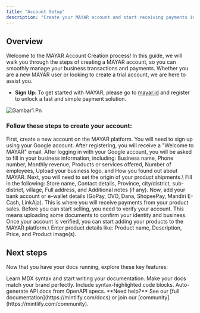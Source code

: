 ```yaml
---
title: "Account Setup"
description: "Create your MAYAR account and start receiving payments in minutes."
---
```


## Overview

Welcome to the MAYAR Account Creation process\! In this guide, we will walk you through the steps of creating a MAYAR account, so you can smoothly manage your business transactions and payments. Whether you are a new MAYAR user or looking to create a trial account, we are here to assist you.

- **Sign Up**: To get started with MAYAR, please go to [mayar.id](http://mayar.id) and register to unlock a fast and simple payment solution.

![Gambar1 Pn](/images/gambar1.png)

### **Follow these steps to create your account:**

<Steps>
  <Step title="Create an Account ">
    First, create a new account on the MAYAR platform. You will need to sign up using your Google account. After registering, you will receive a "Welcome to MAYAR" email.
  </Step>
  <Step title="Complete Business Details">
    After logging in with your Google account, you will be asked to fill in your business information, including: Business name, Phone number, Monthly revenue, Products or services offered, Number of employees, Upload your business logo, and How you found out about MAYAR.
  </Step>
  <Step title=" Set Up Product Shipping Origin">
    Next, you will need to set the origin of your product shipments.\
    Fill in the following: Store name, Contact details, Province, city/district, sub-district, village, Full address,  and Additional notes (if any).
  </Step>
  <Step title="Set Up Bank Account">
    Now, add your bank account or e-wallet details (GoPay, OVO, Dana, ShopeePay, Mandiri E-Cash, LinkAja). This is where you will receive payments from your product sales.
  </Step>
  <Step title="Verify Your Account">
    Before you can start selling, you need to verify your account. This means uploading some documents to confirm your identity and business.
  </Step>
  <Step title="Add Products to Sell">
    Once your account is verified, you can start adding your products to the MAYAR platform.\
    Enter product details like: Product name, Description, Price, and Product image(s).
  </Step>
</Steps>

## Next steps

Now that you have your docs running, explore these key features:

<CardGroup cols={2}>
  <Card title="Write Content" icon="pen-to-square" href="/essentials/markdown">
    Learn MDX syntax and start writing your documentation.
  </Card>
  <Card title="Customize style" icon="palette" href="/essentials/settings">
    Make your docs match your brand perfectly.
  </Card>
  <Card title="Add code examples" icon="square-code" href="/essentials/code">
    Include syntax-highlighted code blocks.
  </Card>
  <Card title="API documentation" icon="code" href="/api-reference/introduction">
    Auto-generate API docs from OpenAPI specs.
  </Card>
</CardGroup>

<Note>
  **Need help?** See our [full documentation](https://mintlify.com/docs) or join our [community](https://mintlify.com/community).
</Note>